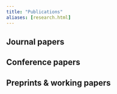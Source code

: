 ```yaml
---
title: "Publications"
aliases: [research.html]
---
```


::: {#journal-refs .refsection bibliography="refs-journal.bib" nocite="@*"}
## Journal papers
::: {#refs}
:::
:::

::: {#conf-refs .refsection bibliography="refs-conference.bib" nocite="@*"}
## Conference papers
::: {#refs}
:::
:::

::: {#preprint-refs .refsection bibliography="refs.bib" nocite="@*"}
## Preprints & working papers
::: {#refs}
:::
:::
